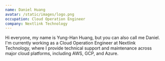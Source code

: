 ```yaml
---
name: Daniel Huang
avatar: /static/images/logo.png
occupation: Cloud Operation Engineer
company: Nextlink Technology
---
```


Hi everyone, my name is Yung-Han Huang, but you can also call me Daniel. I'm currently working as a Cloud Operation Engineer at Nextlink Technology, where I provide technical support and maintenance across major cloud platforms, including AWS, GCP, and Azure.
